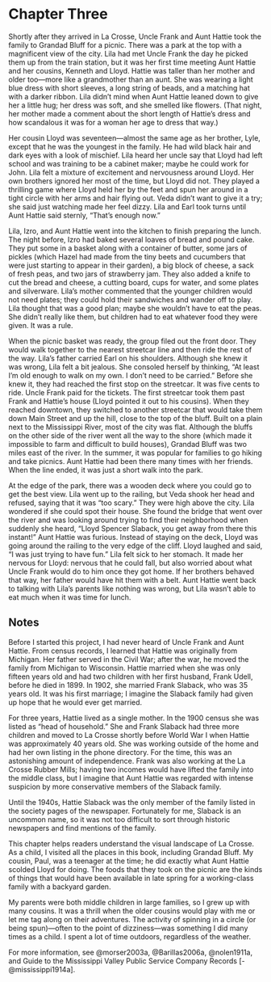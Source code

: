 # Chapter Three

Shortly after they arrived in La Crosse, Uncle Frank and Aunt Hattie took the family to Grandad Bluff for a picnic. There was a park at the top with a magnificent view of the city. Lila had met Uncle Frank the day he picked them up from the train station, but it was her first time meeting Aunt Hattie and her cousins, Kenneth and Lloyd. Hattie was taller than her mother and older too---more like a grandmother than an aunt. She was wearing a light blue dress with short sleeves, a long string of beads, and a matching hat with a darker ribbon. Lila didn't mind when Aunt Hattie leaned down to give her a little hug; her dress was soft, and she smelled like flowers. (That night, her mother made a comment about the short length of Hattie's dress and how scandalous it was for a woman her age to dress that way.)  

Her cousin Lloyd was seventeen---almost the same age as her brother, Lyle, except that he was the youngest in the family. He had wild black hair and dark eyes with a look of mischief. Lila heard her uncle say that Lloyd had left school and was training to be a cabinet maker; maybe he could work for John. Lila felt a mixture of excitement and nervousness around Lloyd. Her own brothers ignored her most of the time, but Lloyd did not. They played a thrilling game where Lloyd held her by the feet and spun her around in a tight circle with her arms and hair flying out. Veda didn't want to give it a try; she said just watching made her feel dizzy. Lila and Earl took turns until Aunt Hattie said sternly, "That's enough now."  

Lila, Izro, and Aunt Hattie went into the kitchen to finish preparing the lunch. The night before, Izro had baked several loaves of bread and pound cake. They put some in a basket along with a container of butter, some jars of pickles (which Hazel had made from the tiny beets and cucumbers that were just starting to appear in their garden), a big block of cheese, a sack of fresh peas, and two jars of strawberry jam. They also added a knife to cut the bread and cheese, a cutting board, cups for water, and some plates and silverware. Lila's mother commented that the younger children would not need plates; they could hold their sandwiches and wander off to play. Lila thought that was a good plan; maybe she wouldn't have to eat the peas. She didn't really like them, but children had to eat whatever food they were given. It was a rule.  

When the picnic basket was ready, the group filed out the front door. They would walk together to the nearest streetcar line and then ride the rest of the way. Lila's father carried Earl on his shoulders. Although she knew it was wrong, Lila felt a bit jealous. She consoled herself by thinking, "At least I'm old enough to walk on my own. I don't need to be carried." Before she knew it, they had reached the first stop on the streetcar. It was five cents to ride. Uncle Frank paid for the tickets. The first streetcar took them past Frank and Hattie's house (Lloyd pointed it out to his cousins). When they reached downtown, they switched to another streetcar that would take them down Main Street and up the hill, close to the top of the bluff. Built on a plain next to the Mississippi River, most of the city was flat. Although the bluffs on the other side of the river went all the way to the shore (which made it impossible to farm and difficult to build houses), Grandad Bluff was two miles east of the river. In the summer, it was popular for families to go hiking and take picnics. Aunt Hattie had been there many times with her friends. When the line ended, it was just a short walk into the park.  

At the edge of the park, there was a wooden deck where you could go to get the best view. Lila went up to the railing, but Veda shook her head and refused, saying that it was "too scary." They were high above the city. Lila wondered if she could spot their house. She found the bridge that went over the river and was looking around trying to find their neighborhood when suddenly she heard, "Lloyd Spencer Slaback, you get away from there this instant!" Aunt Hattie was furious. Instead of staying on the deck, Lloyd was going around the railing to the very edge of the cliff. Lloyd laughed and said, "I was just trying to have fun." Lila felt sick to her stomach. It made her nervous for Lloyd: nervous that he could fall, but also worried about what Uncle Frank would do to him once they got home. If her brothers behaved that way, her father would have hit them with a belt. Aunt Hattie went back to talking with Lila's parents like nothing was wrong, but Lila wasn't able to eat much when it was time for lunch.  

## Notes

Before I started this project, I had never heard of Uncle Frank and Aunt Hattie. From census records, I learned that Hattie was originally from Michigan. Her father served in the Civil War; after the war, he moved the family from Michigan to Wisconsin. Hattie married when she was only fifteen years old and had two children with her first husband, Frank Udell, before he died in 1899. In 1902, she married Frank Slaback, who was 35 years old. It was his first marriage; I imagine the Slaback family had given up hope that he would ever get married.  

For three years, Hattie lived as a single mother. In the 1900 census she was listed as "head of household." She and Frank Slaback had three more children and moved to La Crosse shortly before World War I when Hattie was approximately 40 years old. She was working outside of the home and had her own listing in the phone directory. For the time, this was an astonishing amount of independence. Frank was also working at the La Crosse Rubber Mills; having two incomes would have lifted the family into the middle class, but I imagine that Aunt Hattie was regarded with intense suspicion by more conservative members of the Slaback family.  

Until the 1940s, Hattie Slaback was the only member of the family listed in the society pages of the newspaper. Fortunately for me, Slaback is an uncommon name, so it was not too difficult to sort through historic newspapers and find mentions of the family.  

This chapter helps readers understand the visual landscape of La Crosse. As a child, I visited all the places in this book, including Grandad Bluff. My cousin, Paul, was a teenager at the time; he did exactly what Aunt Hattie scolded Lloyd for doing. The foods that they took on the picnic are the kinds of things that would have been available in late spring for a working-class family with a backyard garden.  

My parents were both middle children in large families, so I grew up with many cousins. It was a thrill when the older cousins would play with me or let me tag along on their adventures. The activity of spinning in a circle (or being spun)---often to the point of dizziness---was something I did many times as a child. I spent a lot of time outdoors, regardless of the weather.   

For more information, see @morser2003a, @Barillas2006a, @nolen1911a, and Guide to the Mississippi Valley Public Service Company Records [-@mississippi1914a].  
